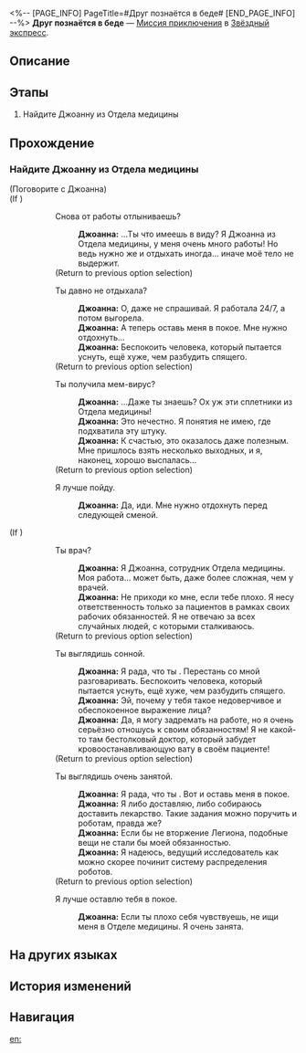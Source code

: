 <%-- [PAGE_INFO]
PageTitle=#Друг познаётся в беде#
[END_PAGE_INFO] --%>
{{Дополнить|Диалоги.}}
{{Миссия Инфобокс
|id              = 4050034
|Название        = 
|Изображение     = Миссия Друг познаётся в беде.png
|Тип             = Миссия приключения
|Событие         = 
|Глава           = 
|Условия         = 
|Персонажи       = Джоанна; Первопроходец
|СтартЛокация    = [[Звёздный экспресс]] — [[Общий вагон]]
|Мир             = Звёздный экспресс
|Предыдущая      = 
|Следующая       = 
|Награды         = Журнал приключений*1; Вихрь ветра*1; Кредиты*8 000
}}
'''Друг познаётся в беде''' — [[Миссия приключения]] в [[Звёздный экспресс]].

==Описание==
{{Описание|<!--официальное описание из Перекрёстка судеб-->}}

==Этапы==
# Найдите Джоанну из Отдела медицины

==Прохождение==
{{Дополнить}}
{{Диалог Конец}}

===Найдите Джоанну из Отдела медицины===
{{Описание миссии|тип=Миссия приключения|локация=Базовая зона|Поговорите с Джоанной, главой Отдела медицины, и помогите пополнить запасы экспресса.}}
{{Диалог Начало}}


;(Поговорите с Джоанна)
;(If {{cx}}<!--SubMission Finish: 200030405-->)
::{{Диалог|Разговор}} Снова от работы отлыниваешь?
:::'''Джоанна:''' ...Ты что имеешь в виду? Я Джоанна из Отдела медицины, у меня очень много работы! Но ведь нужно же и отдыхать иногда... иначе моё тело не выдержит.
::;(Return to previous option selection)
::{{Диалог|Разговор}} Ты давно не отдыхала?
:::'''Джоанна:''' О, даже не спрашивай. Я работала 24/7, а потом выгорела.
:::'''Джоанна:''' А теперь оставь меня в покое. Мне нужно отдохнуть...
:::'''Джоанна:''' Беспокоить человека, который пытается уснуть, ещё хуже, чем разбудить спящего.
::;(Return to previous option selection)
::{{Диалог|Разговор}} Ты получила мем-вирус?
:::'''Джоанна:''' ...Даже ты знаешь? Ох уж эти сплетники из Отдела медицины!
:::'''Джоанна:''' Это нечестно. Я понятия не имею, где подхватила эту штуку.
:::'''Джоанна:''' К счастью, это оказалось даже полезным. Мне пришлось взять несколько выходных, и я, наконец, хорошо выспалась...
::;(Return to previous option selection)
::{{Диалог|Выход}} Я лучше пойду.
:::'''Джоанна:''' Да, иди. Мне нужно отдохнуть перед следующей сменой.
;(If {{cx}}<!--SubMission not Finish: 200030405-->)
::{{Диалог|Разговор}} Ты врач?
:::'''Джоанна:''' Я Джоанна, сотрудник Отдела медицины. Моя работа... может быть, даже более сложная, чем у врачей.
:::'''Джоанна:''' Не приходи ко мне, если тебе плохо. Я несу ответственность только за пациентов в рамках своих рабочих обязанностей. Я не отвечаю за всех случайных людей, с которыми сталкиваюсь.
::;(Return to previous option selection)
::{{Диалог|Разговор}} Ты выглядишь сонной.
:::'''Джоанна:''' Я рада, что ты {{MC|ж=заметила|м=заметил}}. Перестань со мной разговаривать. Беспокоить человека, который пытается уснуть, ещё хуже, чем разбудить спящего.
:::'''Джоанна:''' Эй, почему у тебя такое недоверчивое и обеспокоенное выражение лица?
:::'''Джоанна:''' Да, я могу задремать на работе, но я очень серьёзно отношусь к своим обязанностям! Я не какой-то там бестолковый доктор, который забудет кровоостанавливающую вату в своём пациенте!
::;(Return to previous option selection)
::{{Диалог|Разговор}} Ты выглядишь очень занятой.
:::'''Джоанна:''' Я рада, что ты {{MC|ж=заметила|м=заметил}}. Вот и оставь меня в покое.
:::'''Джоанна:''' Я либо доставляю, либо собираюсь доставить лекарство. Такие задания можно поручить и роботам, правда же?
:::'''Джоанна:''' Если бы не вторжение Легиона, подобные вещи не стали бы моей обязанностью.
:::'''Джоанна:''' Я надеюсь, ведущий исследователь как можно скорее починит систему распределения роботов.
::;(Return to previous option selection)
::{{Диалог|Выход}} Я лучше оставлю тебя в покое.
:::'''Джоанна:''' Если ты плохо себя чувствуешь, не ищи меня в Отделе медицины. Я очень занята.
{{Диалог Конец}}

==На других языках==
{{На других языках
|en   = A Friend in Need Is a Friend Indeed
|zhs  = 出门靠朋友
|zht  = 出外靠朋友
|ja   = 家を出れば友達が頼り
|ko   = 밖에선 친구에게 의지해야 해
|es   = Para eso están los amigos
|fr   = C'est dans le besoin qu'on reconnaît ses amis
|ru   = Друг познаётся в беде
|th   = เพื่อนในยามยากคือเพื่อนแท้
|vi   = Ra Đường Nhờ Bạn Bè
|de   = Wahre Freunde erkennt man in der Not
|id   = Mengandalkan Teman
|pt   = Amigo Estou Aqui
}}

==История изменений==
{{История изменений|3.5}}

==Навигация==
{{Миссия приключения Навбокс|Глава }}

[[en:]]
